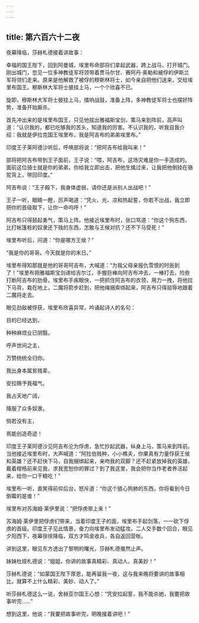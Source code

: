 ```yaml
---
---
---
```

title: 第六百六十二夜
---






夜幕降临，莎赫札德接着讲故事：





幸福的国王陛下，回到阿曼城，埃里布命部将们拿起武器，跨上战马，打开城门。刚出城门，忽见一位多神教徒军将领带着贾马尔甘、赛阿丹·奥勒和被俘的伊斯兰军将领们走来。原来是他解救了被俘的穆斯林将士，如今亲自把他们送来，交给埃里布国王。穆斯林大军将士披挂上马，一个个欣喜不已。

旋即，穆斯林大军将士披挂上马，擂响战鼓，准备上阵，多神教徒军将士也摆好阵势，准备开始厮杀。

首先冲出来的是埃里布国王，只见他拔出雅福斯宝剑，策马来到阵前，高声叫道：“认识我的，都已吃够我的苦头，知道我的厉害。不认识我的，听我自我介绍：我就是伊拉克国王埃里布，我是阿吉布的弟弟埃里布。”

印度王子莱阿德沙听后，呼唤部将说：“把阿吉布给我叫来！”

部将把阿吉布带到王子面前，王子说：“喂，阿吉布，这场灾难是你一手造成的。面前这位骑士就是你的弟弟，你给我立即出击，把他生擒过来，让我把他倒挂在骆驼背上，带回印度。”

阿吉布说：“王子殿下，我身体虚弱，请你还是派别人出战吧！”

王子一听，眼睛一瞪，厉声喝道：“凭火、光、凉和热起誓，你若不出战，我立即把你的首级取下，让你一命呜呼！”

阿吉布只得鼓起勇气，策马上阵。他接近埃里布时，张口骂道：“你这个狗东西，比打帐篷桩的奴隶还下贱的东西，怎敢与王候对抗？还不下马受死！”

埃里布听后，问道：“你是哪方王侯？”

“我是你的哥哥。今天就是你的末日。”

埃里布得知那就是他的哥哥阿吉布，大喊道：“为我父母亲报仇雪恨的时辰到了！”埃里布把雅福斯宝剑递给吉尔江，手握巨棒向阿吉布冲去，一棒打去，险些打断阿吉布的肋骨。埃里布手疾眼快，一把抓住阿吉布的衣领，用力一拽，将他拉下马背，栽在地上，二魔将箭步赶到，把他绳捆索绑起来，阿吉布只得屈辱地跟着二魔将走去。

眼见劲敌被俘获，埃里布欣喜异常，吟诵起诗人的名句：


目的已经达到，

种种麻烦业已阴翳。

呼声世间之主，

万赞统统全归你。

我出身本属贫贱辈，

安拉赐予我福气。

我占天地广阔，

降服了众多奴隶。

倘若没有主，

焉能创造奇迹！



印度王子莱阿德沙见阿吉布沦为俘虏，急忙抄起武器，纵身上马，策马来到阵前。当他接近埃里布时，大声喊道：“阿拉伯贱种，小小樵夫，你果真有力量俘获王侯和英雄？还不赶快下马，自我捆绑起来，亲吻我的双脚？还不赶紧放掉我的英雄，戴着桎梏前来见我，求我宽恕你的罪过？到了我这里，我会把你当作老者养活起来，给你一口干粮吃！”

埃里布一听，直笑得前仰后台，怒斥道：“你这个狼心狗肺的东西，你将看到今日倒霉的是谁！”

埃里布对苏海姆·莱伊里说：“把俘虏带上来！”

苏海姆·莱伊里把俘虏们带来，当着印度王子的面，埃里布手起剑落，一一砍下俘虏的首级。印度王子见此情景，奋力向埃里布发动猛攻。二人交手数个回合，眼见夕阳西下，夜幕徐徐降临，双方才鸣金收兵，各自返回营帐。





讲到这里，眼见东方透出了黎明的曙光，莎赫札德戛然止声。

妹妹杜娅札德说：“姐姐，你讲的故事真精彩、真动人、真美妙！”

莎赫札德说：“如蒙国王陛下厚恩，能再留我一夜，这与我来晚将要讲的故事相比，就算不上什么精彩、美妙、动人了。”

听莎赫札德这么一说，舍赫亚尔国王心想：“凭安拉起誓，我不能杀她，我要把故事听完……”

想到这里，他说：“我要把故事听完，明晚接着讲吧！”